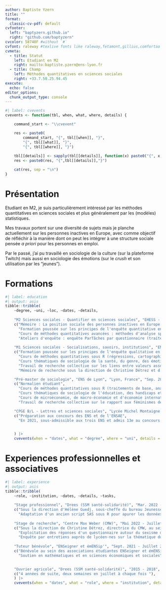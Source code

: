 ```yaml
---
author: Baptiste Yzern
title: ""
format:
  classic-cv-pdf: default
cvfooter:
  left: "baptyzern.github.io"
  right: "github.com/baptyzern"
cvcolor: 58748F #without `#`
cvfont: raleway #texlive fonts like raleway,fetamont,gillius,comfortaa
cvmeta:
  - title: Statut 
    left: Etudiant en M2
    right: mailto:baptiste.yzern@ens-lyon.fr
  - title: Champ 
    left: Méthodes quantitatives en sciences sociales
    right: +33.7.50.25.94.45
execute:
  echo: false
editor_options: 
  chunk_output_type: console
---
```


```r
#| label: cvevents
cvevents <- function(tbl, when, what, where, details) {

    command_start <- "\\cvevent"

    res <- paste0(
        command_start, "{", tbl[[when]], "}", 
        "{", tbl[[what]], "}",
        "{", tbl[[where]], "}")
    
    tbl[[details]] <- sapply(tbl[[details]], function(x) paste0("{", x, "}", collapse = ","))
    res <- paste0(res, "{",tbl[[details]],"}")

    cat(res, sep = "\n")
}
```

# Présentation

Etudiant en M2, je suis particulièrement intéressé par les méthodes quantitatives en sciences sociales et plus généralement par les (modèles) statistiques.

Mes travaux portent sur une diversité de sujets mais je planche actuellement sur les personnes inactives en Europe, avec comme objectif de réfléchir à la manière dont on peut les intégrer à une structure sociale pensée *a priori* pour les personnes en emploi. 

Par le passé, j'ai pu travaillé en sociologie de la culture (sur la plateforme Twitch) mais aussi en sociologie des émotions (sur le *crush* et son utilisation par les "jeunes"). 

# Formations

```r
#| label: education
#| output: asis
tibble::tribble(
    ~degree, ~uni, ~loc, ~dates, ~details,
    
    "M2 Sciences sociales - Quantifier en sciences sociales", "EHESS - ENS Ulm", "Paris, France", "Oct. 2023 - Sep. 2024",
    c("Mémoire : La position sociale des personnes inactives en Europe, sous la direction d'Etienne Pénissat",
      "Formation poussée sur les principes de l'enquête quantitative en sciences sociales",
      "Cours de méthodes quantitatives avancées : méthodes d'analyse spatiale, régressions avancées, web scraping et analyse textuelle",
      "Ateliers d'enquête : enquête ParTâches par questionnaire (traitement des résultats, élaboration d'une documentation, écriture d'un article), enquête sur les classes sociales en Europe"),
    
    "M1 Sciences sociales - Socialisations, savoirs, institutions", "ENS de Lyon", "Lyon, France", "Sep. 2022 - Sep. 2023",
    c("Formation poussée sur les principes de l'enquête qualitative en sciences sociales",
      "Cours de méthodes quantitatives sous R (régressions, cartographie, analyse de réseaux)",
      "Cours thématiques de sociologie de la santé, du genre, des émotions et des organisations",
      "Travail de recherche collective sur les liens entre valeurs associatives et rationalisation des activités à partir du cas d'une association d'accès au droit (production d'un article scientifique et présentation orale sous la forme d'un colloque)",
      "Mémoire de recherche sous la direction de Christine Détrez et d'Antoine Larribeau intitulé Faire partie d'une communauté. L'implication des viewers sur la plateforme Twitch."),

    "Pré-master de sociologie", "ENS de Lyon", "Lyon, France", "Sep. 2021 - Aug. 2022",
    c("Normalien étudiant",
      "Cours de méthodes quantitatives sous R (traitements de base, analyses factorielles)",
      "Cours thématiques de sociologie de l'éducation, des handicaps et du droit ",
      "Cours de microéconomie, de macro-économie et d'économie internationale",
      "Travail de recherche collective sur le rapport aux féminismes des acteurs institutionnels et associatifs de la planification familiale à Grenoble (production d'un rapport sous la forme d'un mémoire)"),

    "CPGE B/L - Lettres et sciences sociales", "Lycée Michel Montaigne de Bordeaux", "Bordeaux, France", "Sep. 2018 - Jul. 2021",
    c("Préparation aux concours des ENS et de l'ENSAE",
      "En 2021, sous-admissible aux trois ENS et admis 13e au concours de l'ENSAE"),
    

    ) |>
    cvevents(when = "dates", what = "degree", where = "uni", details = "details")
```

# Experiences professionnelles et associatives

```r
#| label: experience
#| output: asis
tibble::tribble(
    ~role, ~institution, ~dates, ~details, ~tasks,
    
    "Stage professionnel", "Drees (SSM santé-solidarité)", "Mar. 2022 - Present", " Social Science", 
    c("Sous la direction d'Hélène Guedj, sous-cheffe du bureau Jeunesse et Famille (BJF)", 
      "Adaptation d'un ancien script SAS sous R pour apurer les données de coûts et allocations déclarés dans l'enquête Mode de gardes réalisée par le BJF"),
    
    "Stage de recherche", "Centre Max Weber (CMW)", "Mai 2022 - Juillet 2022", "Social Science", 
    c("Sous la direction de Christine Détrez, directrice du CMW, au sein projet ANR Gender Equality Monitor", 
      "Exploitation des réponses d'un questionnaire autour du sexisme dans dans les chansons et présentation des résultats lors du séminaire interne du projet ANR GEM", 
      "Enquête par entretiens auprès de lycéen·nes sur la thématique du crush et co-rédaction avec Christine Détrez et d'autres stagiaires d'un article scientifique 'Le crush : une nouvelle éducation sentimentale ?' (Réseaux, n°242, 2023/6)"),
    
    "Tuteur bénévole", "ENSeigner et émENSip'", "Sept. 2021 - Juillet 2023", "Social Science", 
    c("Bénévole au sein des associations étudiantes ENSeigner et émENSip (ENS de Lyon)", 
      "Soutien en mathématiques et en sciences économiques et sociales"),

    
    "Ouvrier agricole", "Drees (SSM santé-solidarité)", "2015 - 2018", "Social Science", 
    c("4 années de suite, deux semaines en juillet à chaque fois "),
    ) |>
    cvevents(when = "dates", what = "role", where = "institution", details = "tasks")
```

